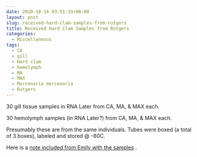 ```yaml
---
date: 2010-10-16 03:51:33+00:00
layout: post
slug: received-hard-clam-samples-from-rutgers
title: Received Hard Clam Samples from Rutgers
categories:
  - Miscellaneous
tags:
  - CA
  - gill
  - Hard clam
  - hemolymph
  - MA
  - MAX
  - Mercenaria mercenaria
  - Rutgers
---
```


30 gill tissue samples in RNA Later from CA, MA, & MAX each.

30 hemolymph samples (in RNA Later?) from CA, MA, & MAX each.

Presumably these are from the same individuals. Tubes were boxed (a total of 3 boxes), labeled and stored @ -80C.

Here is a [note included from Emily with the samples](https://eagle.fish.washington.edu/Arabidopsis/20101015-01.jpg) .
